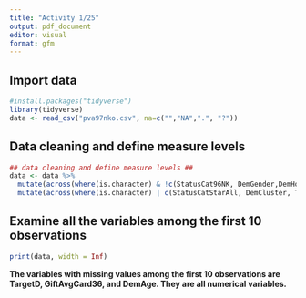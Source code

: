 ```yaml
---
title: "Activity 1/25"
output: pdf_document
editor: visual
format: gfm
---
```


## Import data

```r
#install.packages("tidyverse")
library(tidyverse)
data <- read_csv("pva97nko.csv", na=c("","NA",".", "?"))
```

## Data cleaning and define measure levels

```r
## data cleaning and define measure levels ##
data <- data %>% 
  mutate(across(where(is.character) & !c(StatusCat96NK, DemGender,DemHomeOwner), parse_number)) %>% 
  mutate(across(where(is.character) | c(StatusCatStarAll, DemCluster, TargetB), as.factor))
```

## Examine all the variables among the first 10 observations

```r
print(data, width = Inf)
```

**The variables with missing values among the first 10 observations are TargetD, GiftAvgCard36, and DemAge. They are all numerical variables.**
